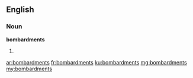 ==English==

===Noun===
'''bombardments'''

# {{plural of|bombardment}}

[[ar:bombardments]]
[[fr:bombardments]]
[[ku:bombardments]]
[[mg:bombardments]]
[[my:bombardments]]